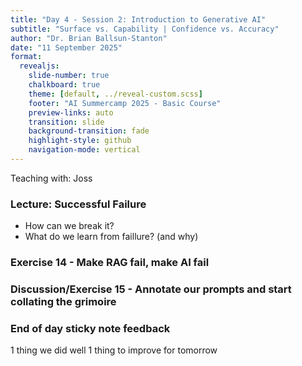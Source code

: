 ```yaml
---
title: "Day 4 - Session 2: Introduction to Generative AI"
subtitle: "Surface vs. Capability | Confidence vs. Accuracy"
author: "Dr. Brian Ballsun-Stanton"
date: "11 September 2025"
format:
  revealjs:
    slide-number: true
    chalkboard: true
    theme: [default, ../reveal-custom.scss]
    footer: "AI Summercamp 2025 - Basic Course"
    preview-links: auto
    transition: slide
    background-transition: fade
    highlight-style: github
    navigation-mode: vertical
---
```

Teaching with: Joss


### Lecture: Successful Failure
  * How can we break it?
  - What do we learn from faillure?
  (and why)

### Exercise 14 - Make RAG fail, make AI fail

### Discussion/Exercise 15 - Annotate our prompts and start collating the grimoire

### End of day sticky note feedback
1 thing we did well
1 thing to improve for tomorrow